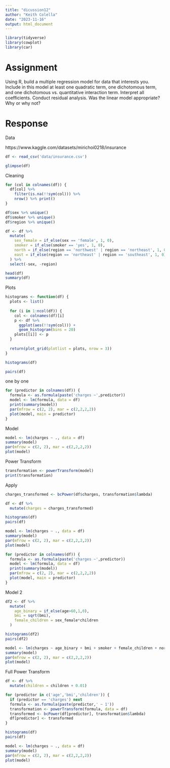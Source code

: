 ```yaml
---
title: "dicussion12"
author: "Keith Colella"
date: "2023-11-16"
output: html_document
---
```


```r
library(tidyverse)
library(cowplot)
library(car)
```

# Assignment

Using R, build a multiple regression model for data that interests you.  Include in this model at least one quadratic term, one dichotomous term, and one dichotomous vs. quantitative interaction term.  Interpret all coefficients. Conduct residual analysis.  Was the linear model appropriate? Why or why not?

# Response

Data

https://www.kaggle.com/datasets/mirichoi0218/insurance

```r
df <- read_csv('data/insurance.csv')

glimpse(df)
```

Cleaning

```r
for (col in colnames(df)) {
  df[col] %>%
    filter(is.na(!!sym(col))) %>%
    nrow() %>% print()
}

df$sex %>% unique()
df$smoker %>% unique()
df$region %>% unique()

df <- df %>%
  mutate(
    sex_female = if_else(sex == 'female', 1, 0),
    smoker = if_else(smoker == 'yes', 1, 0),
    north = if_else(region == 'northwest' | region == 'northeast', 1, 0),
    east = if_else(region == 'northeast' | region == 'southeast', 1, 0)
  ) %>%
  select(-sex, -region)

head(df)
summary(df)
```

Plots

```r
histograms <- function(df) {
  plots <- list()
  
  for (i in 1:ncol(df)) {
    col <- colnames(df)[i] 
    p <- df %>%
      ggplot(aes(!!sym(col))) +
      geom_histogram(bins = 20)
    plots[[i]] <- p
  }
  
  return(plot_grid(plotlist = plots, nrow = 3))
}

histograms(df)

pairs(df)
```

one by one

```r
for (predictor in colnames(df)) {
  formula <- as.formula(paste('charges ~',predictor))
  model <- lm(formula, data = df)
  print(summary(model))
  par(mfrow = c(2, 2), mar = c(2,2,2,2))
  plot(model, main = predictor)
}
```

Model

```r
model <- lm(charges ~ ., data = df)
summary(model)
par(mfrow = c(2, 2), mar = c(2,2,2,2))
plot(model)
```

Power Transform

```r
transformation <- powerTransform(model)
print(transformation)
```

Apply

```r
charges_transformed <- bcPower(df$charges, transformation$lambda)

df <- df %>%
  mutate(charges = charges_transformed)

histograms(df)
pairs(df)

model <- lm(charges ~ ., data = df)
summary(model)
par(mfrow = c(2, 2), mar = c(2,2,2,2))
plot(model)

for (predictor in colnames(df)) {
  formula <- as.formula(paste('charges ~',predictor))
  model <- lm(formula, data = df)
  print(summary(model))
  par(mfrow = c(2, 2), mar = c(2,2,2,2))
  plot(model, main = predictor)
}
```

Model 2

```r
df2 <- df %>%
  mutate(
    age_binary = if_else(age>60,1,0),
    bmi = sqrt(bmi),
    female_children = sex_female*children
  )

histograms(df2)
pairs(df2)

model <- lm(charges ~ age_binary + bmi + smoker + female_children + north, data = df2)
summary(model)
par(mfrow = c(2, 2), mar = c(2,2,2,2))
plot(model)
```

Full Power Transform

```r
df <- df %>%
  mutate(children = children + 0.01)

for (predictor in c('age','bmi','children')) {
  if (predictor == 'charges') next
  formula <- as.formula(paste(predictor,' ~ 1'))
  transformation <- powerTransform(formula, data = df)
  transformed <- bcPower(df[predictor], transformation$lambda)
  df[predictor] <- transformed
}

histograms(df)
pairs(df)

model <- lm(charges ~ ., data = df)
summary(model)
par(mfrow = c(2, 2), mar = c(2,2,2,2))
plot(model)
```

